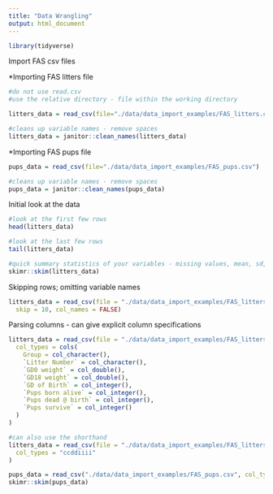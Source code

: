 ```yaml
---
title: "Data Wrangling"
output: html_document
---
```


```r
library(tidyverse)
```

Import FAS csv files

*Importing FAS litters file
```r
#do not use read.csv
#use the relative directory - file within the working directory

litters_data = read_csv(file="./data/data_import_examples/FAS_litters.csv")

#cleans up variable names - remove spaces
litters_data = janitor::clean_names(litters_data)
```

*Importing FAS pups file
```r
pups_data = read_csv(file="./data/data_import_examples/FAS_pups.csv")

#cleans up variable names - remove spaces
pups_data = janitor::clean_names(pups_data)
```

Initial look at the data
```r
#look at the first few rows
head(litters_data)

#look at the last few rows
tail(litters_data)

#quick summary statistics of your variables - missing values, mean, sd, histogram, etc. 
skimr::skim(litters_data)

```


Skipping rows; omitting variable names
```r
litters_data = read_csv(file = "./data/data_import_examples/FAS_litters.csv",
  skip = 10, col_names = FALSE)
```

Parsing columns - can give explicit column specifications
```r
litters_data = read_csv(file = "./data/data_import_examples/FAS_litters.csv",
  col_types = cols(
    Group = col_character(),
    `Litter Number` = col_character(),
    `GD0 weight` = col_double(),
    `GD18 weight` = col_double(),
    `GD of Birth` = col_integer(),
    `Pups born alive` = col_integer(),
    `Pups dead @ birth` = col_integer(),
    `Pups survive` = col_integer()
  )
)

#can also use the shorthand
litters_data = read_csv(file = "./data/data_import_examples/FAS_litters.csv",
  col_types = "ccddiiii"
)

pups_data = read_csv("./data/data_import_examples/FAS_pups.csv", col_types = "ciiiii")
skimr::skim(pups_data)
```

